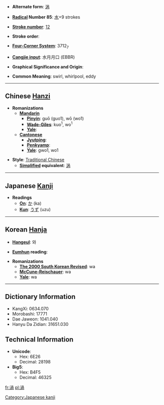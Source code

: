 * '''Alternate form''': [[涡]]

* '''[[Wiktionary:Chinese radical index| Radical]] Number 85''': [[Wiktionary:Chinese radical index 水|水]]+9 strokes

* '''[[Wiktionary:Chinese total strokes index|Stroke number]]''': [[Wiktionary:Chinese total strokes index 12|12]]

* '''Stroke order''': 

* '''[[Wiktionary:Chinese four corner index|Four-Corner System]]''': 3712<sub>7</sub>

* '''[[Wiktionary:Chinese Cangjie index|Cangjie input]]''': 水月月口 (EBBR)

* '''Graphical Significance and Origin''': 

* '''Common Meaning''': swirl, whirlpool, eddy

----

== Chinese [[Hanzi]] ==

* '''Romanizations'''
** '''[[Mandarin]]'''
*** '''[[Pinyin]]''': guō (guo1), wō (wo1)
*** '''[[Wade-Giles]]''': kuo<sup>1</sup>, wo<sup>1</sup>
*** '''[[Yale]]''': 
** '''[[Cantonese]]'''
*** '''[[Jyutping]]''':
*** '''[[Penkyamp]]''': 
*** '''[[Yale]]''': gwo1, wo1

* '''Style''': [[Traditional Chinese]] 
** '''[[Simplified Chinese|Simplified]] equivalent''': [[涡]]


----

== Japanese [[Kanji]] ==

* '''Readings'''
** '''[[On]]''': [[か]] (ka)
** '''[[Kun]]''': [[うず]] (uzu)

[[Category:Japanese kanji]]
----

== Korean [[Hanja]] ==

* '''[[Hangeul]]''': 와

* '''[[Eumhun]] reading''': 

* '''Romanizations'''
** '''[[The 2000 South Korean Revised Romanization|The 2000 South Korean Revised]]''': wa
** '''[[McCune-Reischauer]]''': wa
** '''[[Yale]]''': wa

----

== Dictionary Information ==

* KangXi: 0634.070
* Morobashi: 17771
* Dae Jaweon: 1041.040
* Hanyu Da Zidian: 31651.030

== Technical Information ==

* '''Unicode''':
** Hex: 6E26
** Decimal: 28198
* '''Big5''':
** Hex: B4F5
** Decimal: 46325

[[fr:渦]]
[[pl:渦]]